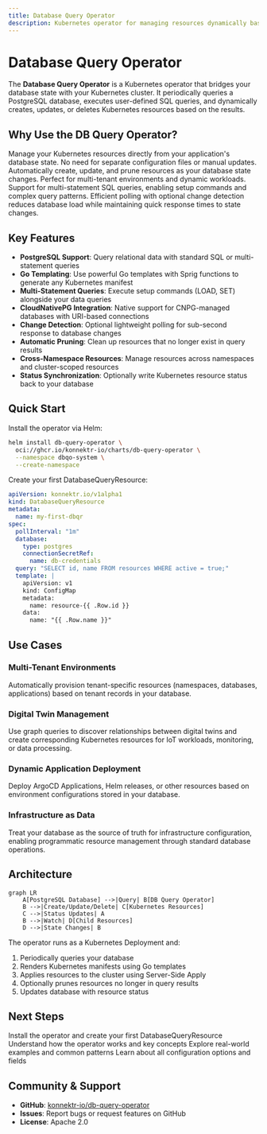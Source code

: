 ```yaml
---
title: Database Query Operator
description: Kubernetes operator for managing resources dynamically based on database query results
---
```


# Database Query Operator

The **Database Query Operator** is a Kubernetes operator that bridges your database state with your Kubernetes cluster. It periodically queries a PostgreSQL database, executes user-defined SQL queries, and dynamically creates, updates, or deletes Kubernetes resources based on the results.

## Why Use the DB Query Operator?

<Cards>
  <Card title="Database-Driven Infrastructure" icon="database">
    Manage your Kubernetes resources directly from your application's database state. No need for separate configuration files or manual updates.
  </Card>
  
  <Card title="Dynamic Resource Management" icon="refresh-cw">
    Automatically create, update, and prune resources as your database state changes. Perfect for multi-tenant environments and dynamic workloads.
  </Card>
  
  <Card title="Multi-Statement Queries" icon="layers">
    Support for multi-statement SQL queries, enabling setup commands and complex query patterns.
  </Card>
  
  <Card title="Change Detection" icon="zap">
    Efficient polling with optional change detection reduces database load while maintaining quick response times to state changes.
  </Card>
</Cards>

## Key Features

- **PostgreSQL Support**: Query relational data with standard SQL or multi-statement queries
- **Go Templating**: Use powerful Go templates with Sprig functions to generate any Kubernetes manifest
- **Multi-Statement Queries**: Execute setup commands (LOAD, SET) alongside your data queries
- **CloudNativePG Integration**: Native support for CNPG-managed databases with URI-based connections
- **Change Detection**: Optional lightweight polling for sub-second response to database changes
- **Automatic Pruning**: Clean up resources that no longer exist in query results
- **Cross-Namespace Resources**: Manage resources across namespaces and cluster-scoped resources
- **Status Synchronization**: Optionally write Kubernetes resource status back to your database

## Quick Start

Install the operator via Helm:

```bash
helm install db-query-operator \
  oci://ghcr.io/konnektr-io/charts/db-query-operator \
  --namespace dbqo-system \
  --create-namespace
```

Create your first DatabaseQueryResource:

```yaml
apiVersion: konnektr.io/v1alpha1
kind: DatabaseQueryResource
metadata:
  name: my-first-dbqr
spec:
  pollInterval: "1m"
  database:
    type: postgres
    connectionSecretRef:
      name: db-credentials
  query: "SELECT id, name FROM resources WHERE active = true;"
  template: |
    apiVersion: v1
    kind: ConfigMap
    metadata:
      name: resource-{{ .Row.id }}
    data:
      name: "{{ .Row.name }}"
```

## Use Cases

### Multi-Tenant Environments
Automatically provision tenant-specific resources (namespaces, databases, applications) based on tenant records in your database.

### Digital Twin Management
Use graph queries to discover relationships between digital twins and create corresponding Kubernetes resources for IoT workloads, monitoring, or data processing.

### Dynamic Application Deployment
Deploy ArgoCD Applications, Helm releases, or other resources based on environment configurations stored in your database.

### Infrastructure as Data
Treat your database as the source of truth for infrastructure configuration, enabling programmatic resource management through standard database operations.

## Architecture

```mermaid
graph LR
    A[PostgreSQL Database] -->|Query| B[DB Query Operator]
    B -->|Create/Update/Delete| C[Kubernetes Resources]
    C -->|Status Updates| A
    B -->|Watch| D[Child Resources]
    D -->|State Changes| B
```

The operator runs as a Kubernetes Deployment and:
1. Periodically queries your database
2. Renders Kubernetes manifests using Go templates
3. Applies resources to the cluster using Server-Side Apply
4. Optionally prunes resources no longer in query results
5. Updates database with resource status

## Next Steps

<Cards>
  <Card title="Getting Started" href="/docs/db-query-operator/getting-started">
    Install the operator and create your first DatabaseQueryResource
  </Card>
  
  <Card title="Core Concepts" href="/docs/db-query-operator/core-concepts">
    Understand how the operator works and key concepts
  </Card>
  
  <Card title="Examples" href="/docs/db-query-operator/examples">
    Explore real-world examples and common patterns
  </Card>
  
  <Card title="Configuration" href="/docs/db-query-operator/configuration">
    Learn about all configuration options and fields
  </Card>
</Cards>

## Community & Support

- **GitHub**: [konnektr-io/db-query-operator](https://github.com/konnektr-io/db-query-operator)
- **Issues**: Report bugs or request features on GitHub
- **License**: Apache 2.0
